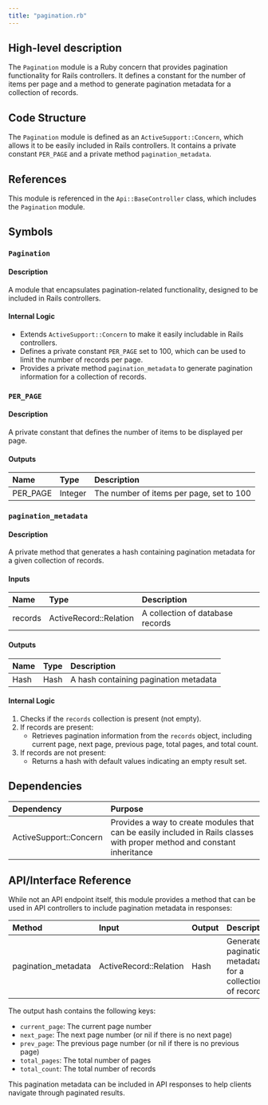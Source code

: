 ```yaml
---
title: "pagination.rb"
---
```


## High-level description
The `Pagination` module is a Ruby concern that provides pagination functionality for Rails controllers. It defines a constant for the number of items per page and a method to generate pagination metadata for a collection of records.

## Code Structure
The `Pagination` module is defined as an `ActiveSupport::Concern`, which allows it to be easily included in Rails controllers. It contains a private constant `PER_PAGE` and a private method `pagination_metadata`.

## References
This module is referenced in the `Api::BaseController` class, which includes the `Pagination` module.

## Symbols

### `Pagination`
#### Description
A module that encapsulates pagination-related functionality, designed to be included in Rails controllers.

#### Internal Logic
- Extends `ActiveSupport::Concern` to make it easily includable in Rails controllers.
- Defines a private constant `PER_PAGE` set to 100, which can be used to limit the number of records per page.
- Provides a private method `pagination_metadata` to generate pagination information for a collection of records.

### `PER_PAGE`
#### Description
A private constant that defines the number of items to be displayed per page.

#### Outputs
| Name | Type | Description |
|:-----|:-----|:------------|
| PER_PAGE | Integer | The number of items per page, set to 100 |

### `pagination_metadata`
#### Description
A private method that generates a hash containing pagination metadata for a given collection of records.

#### Inputs
| Name | Type | Description |
|:-----|:-----|:------------|
| records | ActiveRecord::Relation | A collection of database records |

#### Outputs
| Name | Type | Description |
|:-----|:-----|:------------|
| Hash | Hash | A hash containing pagination metadata |

#### Internal Logic
1. Checks if the `records` collection is present (not empty).
2. If records are present:
   - Retrieves pagination information from the `records` object, including current page, next page, previous page, total pages, and total count.
3. If records are not present:
   - Returns a hash with default values indicating an empty result set.

## Dependencies
| Dependency | Purpose |
|:-----------|:--------|
| ActiveSupport::Concern | Provides a way to create modules that can be easily included in Rails classes with proper method and constant inheritance |

## API/Interface Reference
While not an API endpoint itself, this module provides a method that can be used in API controllers to include pagination metadata in responses:

| Method | Input | Output | Description |
|:-------|:------|:-------|:------------|
| pagination_metadata | ActiveRecord::Relation | Hash | Generates pagination metadata for a collection of records |

The output hash contains the following keys:
- `current_page`: The current page number
- `next_page`: The next page number (or nil if there is no next page)
- `prev_page`: The previous page number (or nil if there is no previous page)
- `total_pages`: The total number of pages
- `total_count`: The total number of records

This pagination metadata can be included in API responses to help clients navigate through paginated results.